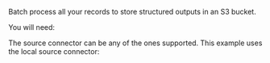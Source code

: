 Batch process all your records to store structured outputs in an S3 bucket.

You will need:


<SharedS3 />

The source connector can be any of the ones supported. This example uses the local source connector:


<CodeGroup>

  <S3Sh />

  <S3PyV2 />

  <S3PyV1 />

</CodeGroup>
